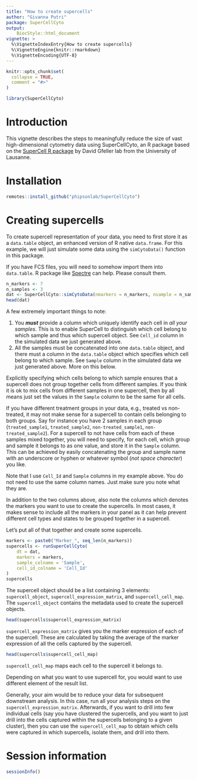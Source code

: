 ```yaml
---
title: "How to create supercells"
author: "Givanna Putri"
package: SuperCellCyto
output: 
    BiocStyle::html_document
vignette: >
  %\VignetteIndexEntry{How to create supercells}
  %\VignetteEngine{knitr::rmarkdown}
  %\VignetteEncoding{UTF-8}
---
```


```r
knitr::opts_chunk$set(
  collapse = TRUE,
  comment = "#>"
)
```

```r
library(SuperCellCyto)
```

# Introduction

This vignette describes the steps to meaningfully reduce the size of vast high-dimensional cytometry data using SuperCellCyto, an R package based on the [SuperCell R package](https://github.com/GfellerLab/SuperCell) by David Gfeller lab from the University of Lausanne. 

# Installation

```r
remotes::install_github("phipsonlab/SuperCellCyto")
```

# Creating supercells

To create supercell representation of your data, you need to first store it as a `data.table` object, 
an enhanced version of R native `data.frame`.
For this example, we will just simulate some data using the `simCytoData()` function in this package.

If you have FCS files, you will need to somehow import them into `data.table`.
R package like [Spectre](https://github.com/ImmuneDynamics/Spectre) can help. 
Please consult them.

```r
n_markers <- 7
n_samples <- 3
dat <- SuperCellCyto::simCytoData(nmarkers = n_markers, nsample = n_samples)
head(dat)
```

A few extremely important things to note:

1. You ***must*** provide a column which uniquely identify each cell in *all your samples*.
This is to enable SuperCell to distinguish which cell belong to which sample and thus which supercell object.
See `Cell_id` column in the simulated data we just generated above.
2. All the samples must be concatenated into one `data.table` object, and there must a column in the `data.table` object which specifies which cell belong to which sample.
See `Sample` column in the simulated data we just generated above.
More on this below.

Explicitly specifying which cells belong to which sample ensures that a supercell does not group together cells from different samples.
If you think it is ok to mix cells from different samples in one supercell, 
then by all means just set the values in the `Sample` column to be the same for all cells.

If you have different treatment groups in your data, e.g., treated vs non-treated, 
it may not make sense for a supercell to contain cells belonging to both groups.
Say for instance you have 2 samples in each group 
(`treated_sample1`, `treated_sample2`, `non-treated_sample1`, `non-treated_sample2`).
For a supercell to not have cells from each of these samples mixed together,
you will need to specify, for each cell, which group and sample it belongs to as one value,
and store it in the `Sample` column. 
This can be achieved by easily concatenating the group and sample name with an underscore
or hyphen or whatever symbol (*not space character*) you like.

Note that I use `Cell_Id` and `Sample` columns in my example above.
You do not need to use the same column names.
Just make sure you note what they are.

In addition to the two columns above, also note the columns which denotes the 
markers you want to use to create the supercells.
In most cases, it makes sense to include all the markers in your panel as it can help prevent different
cell types and states to be grouped together in a supercell. 

Let's put all of that together and create some supercells.

```r
markers <- paste0("Marker_", seq_len(n_markers))
supercells <- runSuperCellCyto(
    dt = dat,
    markers = markers,
    sample_colname = 'Sample',
    cell_id_colname = 'Cell_Id'
)
supercells
```

The supercell object should be a list containing 3 elements: `supercell_object`,
`supercell_expression_matrix`, and `supercell_cell_map`.
The `supercell_object` contains the metadata used to create the supercell objects.

```r
head(supercells$supercell_expression_matrix)
```
`supercell_expression_matrix` gives you the marker expression of each of the supercell.
These are calculated by taking the average of the marker expression of all the cells captured by the supercell.

```r
head(supercells$supercell_cell_map)
```

`supercell_cell_map` maps each cell to the supercell it belongs to.

Depending on what you want to use supercell for, you would want to use different
element of the result list. 

Generally, your aim would be to reduce your data for subsequent downstream analysis.
In this case, run all your analysis steps on the `supercell_expression_matrix`.
Afterwards, if you want to drill into few individual cells (say you have clustered
the supercells, and you want to just drill into the cells captured within the 
supercells belonging to a given cluster), then you can use the `supercell_cell_map`
to obtain which cells were captured in which supercells, isolate them, and drill into them.

# Session information
```r
sessionInfo()
```



